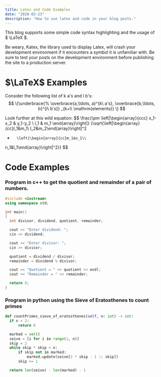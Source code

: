 ```yaml
---
title: Latex and Code Examples
date: "2020-03-23"
description: "How to use latex and code in your blog posts."
---
```


This blog supports some simple code syntax highlighting and the usage of $ \LaTeX $.

Be weary, Katex, the library used to display Latex, will crash your development environment if it encounters a symbol it is unfamiliar with. Be sure to test your posts on the development environment before publishing the site to a production server.

# $\LaTeX$ Examples

Consider the following list of k a's and l b's:
$$
\{\underbrace{%
    \overbrace{a,\ldots, a}^{k\ a's},
    \overbrace{b,\ldots, b}^{l\ b's}}
  _{k+l\ \mathrm{elements}}        \}
$$

<div className="mt4"/>

Look further at this wild equation:
$$
\frac{\pm
  \left|\begin{array}{ccc}
  x_1-x_2   & y_1-y_2  \\
  l_1       & m_1
  \end{array}\right|}
  {\sqrt{\left|\begin{array}{cc}l_1&m_1\\
  l_2&m_2\end{array}\right|^2
  +       \left|\begin{array}{cc}m_1&n_1\\
  n_1&l_1\end{array}\right|^2}}
$$


<div className="mt5"/>

# Code Examples

### Program in c++ to get the quotient and remainder of a pair of numbers.

```cpp
#include <iostream>
using namespace std;

int main()
{
  int divisor, dividend, quotient, remainder;

  cout << "Enter dividend: ";
  cin >> dividend;

  cout << "Enter divisor: ";
  cin >> divisor;

  quotient = dividend / divisor;
  remainder = dividend % divisor;

  cout << "Quotient = " << quotient << endl;
  cout << "Remainder = " << remainder;

  return 0;
}
```

<div className="mt4"/>

### Program in python using the Sieve of Eratosthenes to count primes

```python
def countPrimes_sieve_of_eratosthenes(self, n: int) -> int:
  if n < 2:
      return 0

  marked = set()
  seive = [i for i in range(1, n)]
  skip = 2
  while skip * skip < n:
      if skip not in marked:
          marked.update(seive[2 * skip - 1 :: skip])
      skip += 1

  return len(seive) - len(marked) - 1
```
